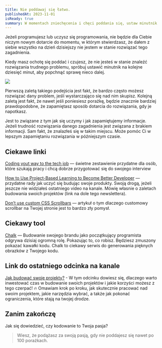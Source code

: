 ```yaml
---
title: Nie poddawaj się łatwo.
publishedAt: 2023-11-01
isReady: true
summary: W momentach zniechęcenia i chęci poddania się, ustaw minutnik na dodatkowe 10 minut pracy, chcesz wiedzieć dlaczego?
---
```


Jeżeli programujesz lub uczysz się programowania, nie będzie dla Ciebie niczym nowym dotarcie do momentu, w którym stwierdzasz, że dałem z siebie wszystko na dzień dzisiejszy nie jestem w stanie rozwiązać tego zagadnienia.

Kiedy masz ochotę się poddać i czujesz, że nie jesteś w stanie znaleźć rozwiązania trudnego problemu, spróbuj ustawić minutnik na kolejne dziesięć minut, aby popchnąć sprawę nieco dalej.

![](https://dsc.cloud/88160a/image3.webp)

Pierwszą zaletą takiego podejścia jest fakt, że bardzo często możesz rozwiązać dany problem, jeśli wystarczająco się nad nim skupisz. Kolejną zaletą jest fakt, że nawet jeśli poniesiesz porażkę, będzie znacznie bardziej prawdopodobne, że zapamiętasz sposób dotarcia do rozwiązania, gdy je napotkasz.

Jest to związane z tym jak się uczymy i jak zapamiętujemy informacje. Jeżeli trudność rozwiązania danego zagadnienia jest związana z brakiem informacji. Sam fakt, że znalazłeś się w takim miejscu. Może pomóc Ci w lepszym zapamiętaniu rozwiązania w późniejszym czasie.

## Ciekawe linki

[Coding yout way to the tech job](https://egghead.io/guides/coding-your-way-to-the-job) — świetne zestawienie przydatne dla osób, które szukają pracy i chcą dobrze przygotować się do swojego interview

[How to Use Project-Based Learning to Become Better Developer](https://www.freecodecamp.org/news/project-based-learning/) — przydatne rady jak uczyć się budując swoje produkty. Swoją drogą, jeżeli jeszcze nie widziałeś ostatniego video na kanale. Mówię własnie o zaletach budowania swoich projektów (link na dole tego newslettera).

[Don’t use custom CSS Scrollbars](https://ericwbailey.website/published/dont-use-custom-css-scrollbars/) — artykuł o tym dlaczego customowy scrollbar na Twojej stronie jest to bardzo zły pomysł.

## Ciekawy tool

[Chalk](https://chalk.ist/) — Budowanie swojego brandu jako początkujący programista odgrywa dzisiaj ogromną rolę. Pokazując to, co robisz. Będziesz zmuszony pokazać kawałki kodu. Chalk to ciekawy serwis do generowania pięknych obrazków z Twojego kodu.

## Link do ostatniego odcinka na kanale

[Jak budować swoje projekty?](https://youtu.be/DKDvCjoWkq8?si=-Dd9TVlv17Q-X1lJ) - W tym odcinku dowiesz się, dlaczego warto inwestować czas w budowanie swoich projektów i jakie korzyści możesz z tego czerpać! 🔥 Omawiam krok po kroku, jak skutecznie pracować nad swoim projektem, jakie narzędzia wybrać, a także jak pokonać ograniczenia, które stają na twojej drodze.

## Zanim zakończę

Jak się dowiedzieć, czy kodowanie to Twoja pasja?

> Wiesz, że podążasz za swoją pasją, gdy nie poddajesz się nawet po 100 porażkach.
